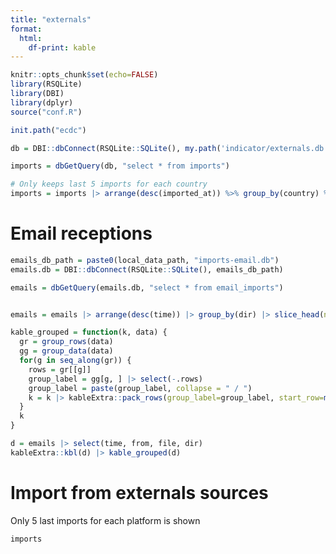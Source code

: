 ```yaml
---
title: "externals"
format: 
  html:
    df-print: kable
---
```


```r
knitr::opts_chunk$set(echo=FALSE)
library(RSQLite)
library(DBI)
library(dplyr)
source("conf.R")

init.path("ecdc")

db = DBI::dbConnect(RSQLite::SQLite(), my.path('indicator/externals.db'))

imports = dbGetQuery(db, "select * from imports")

# Only keeps last 5 imports for each country
imports = imports |> arrange(desc(imported_at)) %>% group_by(country) %>% slice_head(n=7) 

```


# Email receptions

```r

emails_db_path = paste0(local_data_path, "imports-email.db")
emails.db = DBI::dbConnect(RSQLite::SQLite(), emails_db_path)

emails = dbGetQuery(emails.db, "select * from email_imports")


emails = emails |> arrange(desc(time)) |> group_by(dir) |> slice_head(n=5)

kable_grouped = function(k, data) {
  gr = group_rows(data)
  gg = group_data(data)
  for(g in seq_along(gr)) {
    rows = gr[[g]]
    group_label = gg[g, ] |> select(-.rows)
    group_label = paste(group_label, collapse = " / ")
    k = k |> kableExtra::pack_rows(group_label=group_label, start_row=min(rows), end_row = max(rows))
  }
  k
}

d = emails |> select(time, from, file, dir)
kableExtra::kbl(d) |> kable_grouped(d)
```

# Import from externals sources

Only 5 last imports for each platform is shown

```r
imports

```